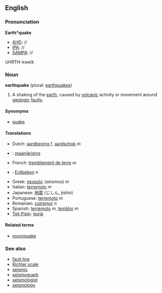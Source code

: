 ==English==
===Pronunciation===
'''Earth*quake'''
*[[AHD]]: //
*[[IPA]]: //
*[[SAMPA]]: //
UHRTH-kwe&iuml;k

===Noun===
'''earthquake''' (plural: [[earthquakes]])

# A shaking of the [[earth]], caused by [[volcanic]] activity or movement around [[geologic]] [[fault]]s.

====Synomyms====
*[[quake]]

====Translations====
*Dutch: [[aardbeving]] ''f'', [[aardschok]] ''m''
*{{msg:fi}}: [[maanjäristys]]
*French: [[tremblement de terre]] ''m''
*{{msg:de}}: [[Erdbeben]] ''n''
*Greek: [[σεισμός]] (seismos) ''m''
*Italian: [[terremoto]] ''m''
*Japanese: [[地震]] (じしん, jishin)
*Portuguese: [[terremoto]] ''m''
*Romanian: [[cutremur]] ''n''
*Spanish: [[terremoto]] ''m'', [[temblor]] ''m''
*[[Tok Pisin]]: [[guria]]

====Related terms====
*[[moonquake]]

===See also===
*[[fault line]]
*[[Richter scale]]
*[[seismic]]
*[[seismograph]]
*[[seismologist]]
*[[seismology]]